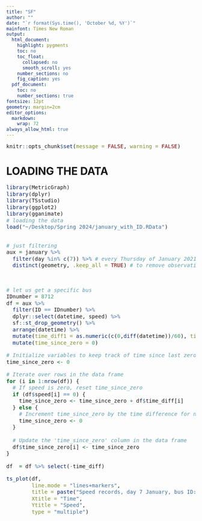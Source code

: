 ```yaml
---
title: "SF"
author: ""
date: "`r format(Sys.time(), 'October %d, %Y')`"
mainfont: Times New Roman
output:
  html_document:
    highlight: pygments
    toc: no
    toc_float:
      collapsed: no
      smooth_scroll: yes
    number_sections: no
    fig_caption: yes
  pdf_document:
    toc: no
    number_sections: true
fontsize: 12pt
geometry: margin=2cm
editor_options:
  markdown:
    wrap: 72
always_allow_html: true
---
```


```{=html}
<style type="text/css">
.main-container {
  max-width: 2000px;
  margin-left: auto;
  margin-right: auto;
}
</style>
```
```{=html}
<style type="text/css">

body, td {
   font-size: 14px;
}
code.r{
  font-size: 14px;
}
pre {
  font-size: 14px
}
</style>
```

```r
knitr::opts_chunk$set(message = FALSE, warning = FALSE)
```


# LOADING THE DATA

```r
library(MetricGraph)
library(dplyr)
library(TSstudio)
library(ggplot2)
library(gganimate)
# loading the data
load("~/Desktop/Spring 2024/january_with_ID.RData")


# just filtering
aux = january %>%
  filter(day %in% c(7)) %>% # every Thursday of January 2021
  distinct(geometry, .keep_all = TRUE) # to remove observations with the same location



# let us get a specific bus
IDnumber = 8712
df = aux %>% 
  filter(ID == IDnumber) %>% 
  dplyr::select(datetime, speed) %>% 
  sf::st_drop_geometry() %>%
  arrange(datetime) %>%
  mutate(time_diff1 = as.numeric(c(0,diff(datetime))/60), time_diff = as.numeric(c(diff(datetime),0)/60)) %>%
  mutate(time_since_zero = 0)

# Initialize variables to keep track of time since last zero speed observation
time_since_zero <- 0

# Iterate over rows in the data frame
for (i in 1:nrow(df)) {
  # If speed is zero, reset time_since_zero
  if (df$speed[i] == 0) {
    time_since_zero <- time_since_zero + df$time_diff[i]
  } else {
    # Increment time_since_zero by the time difference for non-zero speed observations
    time_since_zero <- 0
  }
  
  # Update the 'time_since_zero' column in the data frame
  df$time_since_zero[i] <- time_since_zero
}

df  = df %>% select(-time_diff)

ts_plot(df,
        line.mode = "lines+markers",
        title = paste("Speed records, day 7 January, bus ID: ", IDnumber, sep = ""),
        Xtitle = "Time",
        Ytitle = "Speed",
        type = "multiple")

```


